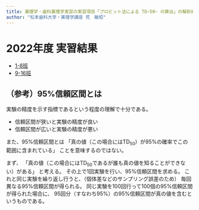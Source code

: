 ```yaml
--- 
title: 薬理学・歯科薬理学実習の実習項目「プロビット法による TD~50~ の算出」の解析結果
author: "松本歯科大学・薬理学講座 荒　敏昭"
---
```


# 2022年度 実習結果

- [1-8班](Result1.html)
- [9-16班](Result2.html)

## （参考）95%信頼区間とは

実験の精度を示す指標であるという程度の理解で十分である。

- 信頼区間が狭いと実験の精度が良い
- 信頼区間が広いと実験の精度が悪い

また、95%信頼区間とは
「真の値（この場合にはTD~50~）が95%の確率でこの範囲に含まれている」
ことを意味するのではない。

まず、
「真の値（この場合にはTD~50~であるが誰も真の値を知ることができない）がある」
と考える。
その上で1回実験を行い、95%信頼区間を求める。
これと同じ実験を繰り返し行うと、（個体差などのサンプリング誤差のため）
毎回異なる95%信頼区間が得られる。
同じ実験を100回行って100個の95%信頼区間が得られた場合に、
95回分（すなわち95%）の95%信頼区間が真の値を含むというものである。


